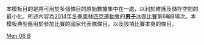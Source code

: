 <noinclude>
本模板目的是將可用於多個條目的原始數據集中在一處，以利於維護及儲存空間的最小化。所述內容為[[2014年冬季奧林匹克運動會]]的[[2014年冬季奧林匹克運動會男子冰壺比賽|'''男子'''冰壺比賽]]第6輪B場次。本模板典型應用於參加比賽的國家代表隊條目，以及該項比賽本身的條目。
</noinclude>{{Curlingbox
| sheet = B {{v|2014 Winter Olympics men's curling draw 6 sheet B}}
| team1 = {{flagIOC|CAN|2014年冬季}}（[[布拉德·雅各布斯|雅各布斯]]）
|0|1|0|2|0|2|0|1|0|1| |7
| team2 = {{flagIOC|DEN|2014年冬季}}（[[Rasmus Stjerne|Stjerne]]）{{X}}
|1|0|1|0|1|0|1|0|2|0| |6
}}<noinclude>
{{2014 Winter Olympics curling convenience template navbox}}
[[Category:2014年冬季奧林匹克運動會冰壺比賽模板|Men 06 B]]
</noinclude>